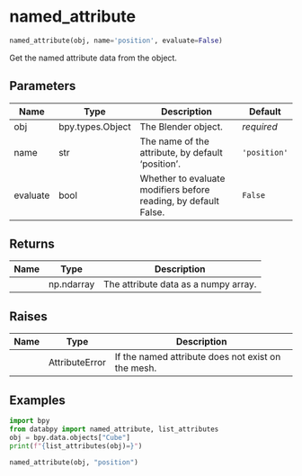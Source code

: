 # named_attribute { #databpy.named_attribute }

```python
named_attribute(obj, name='position', evaluate=False)
```

Get the named attribute data from the object.

## Parameters {.doc-section .doc-section-parameters}

| Name     | Type             | Description                                                     | Default      |
|----------|------------------|-----------------------------------------------------------------|--------------|
| obj      | bpy.types.Object | The Blender object.                                             | _required_   |
| name     | str              | The name of the attribute, by default 'position'.               | `'position'` |
| evaluate | bool             | Whether to evaluate modifiers before reading, by default False. | `False`      |

## Returns {.doc-section .doc-section-returns}

| Name   | Type       | Description                          |
|--------|------------|--------------------------------------|
|        | np.ndarray | The attribute data as a numpy array. |

## Raises {.doc-section .doc-section-raises}

| Name   | Type           | Description                                        |
|--------|----------------|----------------------------------------------------|
|        | AttributeError | If the named attribute does not exist on the mesh. |

## Examples {.doc-section .doc-section-examples}

```python
import bpy
from databpy import named_attribute, list_attributes
obj = bpy.data.objects["Cube"]
print(f"{list_attributes(obj)=}")
```
```python
named_attribute(obj, "position")
```